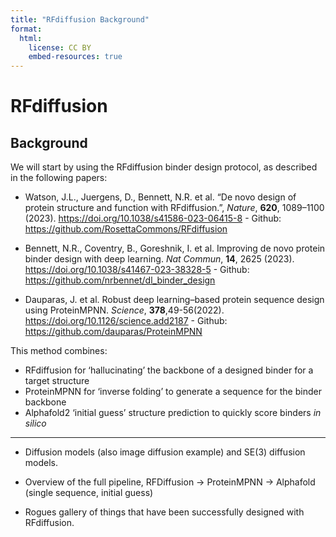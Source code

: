 ```yaml
---
title: "RFdiffusion Background"
format:
  html:
    license: CC BY
    embed-resources: true
---
```


# RFdiffusion

## Background

We will start by using the RFdiffusion binder design protocol, as described in the following papers:

- Watson, J.L., Juergens, D., Bennett, N.R. et al. "De novo design of protein structure and function with RFdiffusion.", _Nature_, **620**, 1089–1100 (2023). [https://doi.org/10.1038/s41586-023-06415-8](https://doi.org/10.1038/s41586-023-06415-8) - Github: [https://github.com/RosettaCommons/RFdiffusion](https://github.com/RosettaCommons/RFdiffusion)

- Bennett, N.R., Coventry, B., Goreshnik, I. et al. Improving de novo protein binder design with deep learning. _Nat Commun_, **14**, 2625 (2023). [https://doi.org/10.1038/s41467-023-38328-5](https://doi.org/10.1038/s41467-023-38328-5) - Github: [https://github.com/nrbennet/dl_binder_design](https://github.com/nrbennet/dl_binder_design)

- Dauparas, J. et al. Robust deep learning–based protein sequence design using ProteinMPNN. _Science_, **378**,49-56(2022). [https://doi.org/10.1126/science.add2187](https://doi.org/10.1126/science.add2187) - Github: [https://github.com/dauparas/ProteinMPNN](https://github.com/dauparas/ProteinMPNN)

This method combines:

- RFdiffusion for 'hallucinating' the backbone of a designed binder for a target structure
- ProteinMPNN for 'inverse folding' to generate a sequence for the binder backbone
- Alphafold2 'initial guess' structure prediction to quickly score binders _in silico_ 

----

- Diffusion models (also image diffusion example) and SE(3) diffusion models.

- Overview of the full pipeline, RFDiffusion -> ProteinMPNN -> Alphafold (single sequence, initial guess)

- Rogues gallery of things that have been successfully designed with RFdiffusion.
